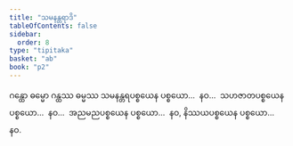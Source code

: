 ```yaml
---
title: "သမနန္တရာဒိ"
tableOfContents: false
sidebar:
  order: 8
type: "tipitaka"
basket: "ab"
book: "p2"
---
```



<DynamicBreadcrumb />

<Division number="27" book="p2" e="ch" v="38" p="164">

<Paragraph number="1673" book="p2">
ဂန္ထော ဓမ္မော ဂန္ထဿ ဓမ္မဿ သမနန္တရပစ္စယေန ပစ္စယော…  နဝ…  သဟဇာတပစ္စယေန ပစ္စယော…  နဝ…  အညမညပစ္စယေန ပစ္စယော…  နဝ, နိဿယပစ္စယေန ပစ္စယော…  နဝ.
</Paragraph>
</Division>